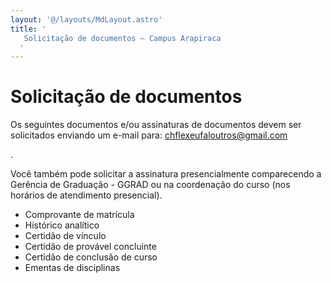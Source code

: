 ```yaml
---
layout: '@/layouts/MdLayout.astro'
title: '
   Solicitação de documentos — Campus Arapiraca
  '
---
```






Solicitação de documentos
=========================










 Os seguintes documentos e/ou assinaturas de documentos devem ser solicitados enviando um e-mail para:
 <a href="mailto:chflexeufaloutros@gmail.com?subject=SOLICITA%C3%87%C3%83O%20DE%20DOCUMENTOS" rel="noopener" target="_blank">
 chflexeufaloutros@gmail.com
</a>

 .
 



 Você também pode solicitar a assinatura presencialmente comparecendo a Gerência de Graduação - GGRAD ou na coordenação do curso (nos horários de atendimento presencial).
 


* Comprovante de matrícula
* Histórico analítico
* Certidão de vínculo
* Certidão de provável concluinte
* Certidão de conclusão de curso
* Ementas de disciplinas
















